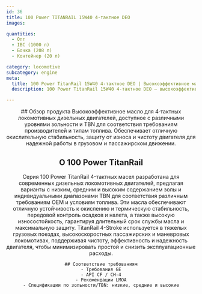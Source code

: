 ```yaml
---
id: 36
title: 100 Power TITANRAIL 15W40 4‑тактное DEO
images:

quantities:
  - Опт
  - IBC (1000 л)
  - Бочка (208 л)
  - Контейнер (20 л)

category: locomotive
subcategory: engine
meta:
  title: 100 Power TitanRail 15W40 4‑тактное DEO | Высокоэффективное масло для локомотивов
  description: 100 Power TitanRail 15W40 4‑тактное DEO — высокоэффективное моторное масло для 4‑тактных локомотивных дизелей. Выпускается с несколькими уровнями зольности и TBN для соблюдения требований производителей и применяемого топлива, обеспечивает отличную окислительную стабильность, усиленную защиту от износа и образцовую чистоту двигателя. Соответствует требованиям GE, API CF / CH-4 и рекомендациям LMOA.

---
```


<Header>
    ## Обзор продукта
   Высокоэффективное масло для 4‑тактных локомотивных дизельных двигателей, доступное с различными уровнями зольности и TBN для соответствия требованиям производителей и типам топлива. Обеспечивает отличную окислительную стабильность, защиту от износа и чистоту двигателя для надежной работы в грузовом и пассажирском движении.
   
 ## О 100 Power TitanRail
  Серия 100 Power TitanRail 4-тактных масел разработана для современных дизельных локомотивных двигателей, предлагая варианты с низким, средним и высоким содержанием золы и индивидуальными диапазонами TBN для соответствия различным требованиям OEM и условиям топлива. Эти масла обеспечивают отличную устойчивость к окислению и термическую стабильность, передовой контроль осадков и налета, а также высокую износостойкость, гарантируя длительный срок службы масла и максимальную защиту. TitanRail 4-Stroke используется в тяжелых грузовых поездах, высокоскоростных пассажирских и маневровых локомотивах, поддерживая чистоту, эффективность и надежность двигателя, чтобы минимизировать простой и снизить эксплуатационные расходы.

    ## Соответствие требованиям
    - Требования GE
    - API CF / CH-4
    - Рекомендации LMOA
    - Спецификации по зольности/TBN: низкие, средние и высокие

</Header>
